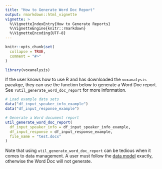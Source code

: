 ```yaml
---
title: "How to Generate Word Doc Report"
output: rmarkdown::html_vignette
vignette: >
  %\VignetteIndexEntry{How to Generate Reports}
  %\VignetteEngine{knitr::rmarkdown}
  %\VignetteEncoding{UTF-8}
---
```


```r
knitr::opts_chunk$set(
  collapse = TRUE,
  comment = "#>"
)
```

```r
library(voxanalysis)
```

If the user knows how to use R and has downloaded the `voxanalysis` pacakge, they can use the function below to generate a Word Doc report. See `?util_generate_word_doc_report` for more information.

```r
# Load example data sets
data("df_input_speaker_info_example")
data("df_input_response_example")

# Generate a Word document report
util_generate_word_doc_report(
  df_input_speaker_info = df_input_speaker_info_example,
  df_input_response = df_input_response_example,
  file_name = "test.docx"
)

```

Note that using `util_generate_word_doc_report` can be tedious when it comes to data management. A user must follow the [data model](https://free-state-analytics.github.io/voxanalysis/articles/datamodel.html) exactly, otherwise the Word Doc will not generate.
